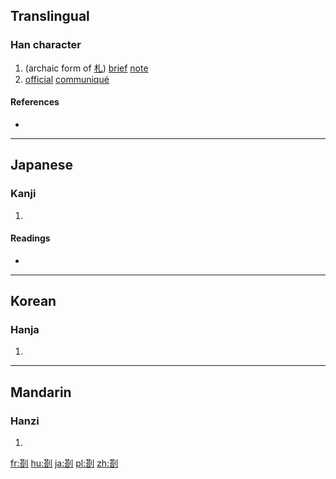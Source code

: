 {{also|箚}}
==Translingual==

===Han character===
{{Han char|rn=18|rad=刀|as=10|sn=12|four=|canj=TRLN|ids=⿰荅刂}}

# (archaic form of [[札]]) [[brief]] [[note]]
# [[official]] [[communiqué]]

====References====
* {{Han ref|kx=0142.360|dkj=02113|dj=0323.050|hdz=10347.150|uh=5273|ud=21107}}

----

==Japanese==

===Kanji===
{{ja-kanji|grade=|rs=刀10}}

# {{defn|lang=ja|sort=刀10}}

====Readings====
* {{ja-readings|on=[[とう]] (tō), [[さつ]] (satsu)|kun=[[かぎ]] (kagi), [[かま]] (kama), [[さす]] (sasu)}}

----

==Korean==

===Hanja===
{{ko-hanja|hangeul=차|rv=cha|mr=ch'a}}

# {{defn|lang=ko|sort=刀10}}

----

==Mandarin==

===Hanzi===
{{cmn-hanzi|pin=[[zhā]] ([[zha1]])|wg=cha<sup>1</sup>}}

# {{defn|lang=cmn|sort=刀10}}

[[fr:剳]]
[[hu:剳]]
[[ja:剳]]
[[pl:剳]]
[[zh:剳]]